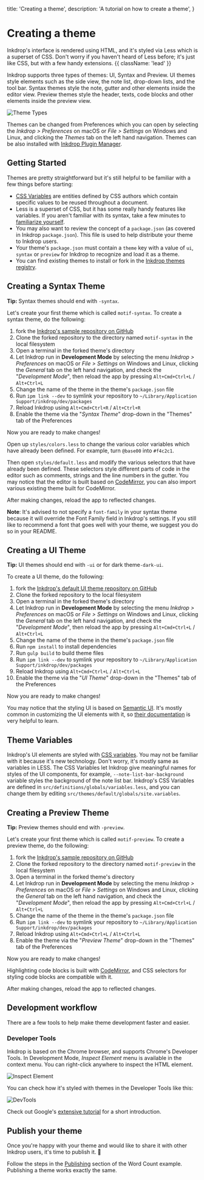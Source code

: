   title: 'Creating a theme',
  description:
    'A tutorial on how to create a theme',
}

# Creating a theme

Inkdrop's interface is rendered using HTML, and it's styled via Less which is a superset of CSS. Don't worry if you haven't heard of Less before; it's just like CSS, but with a few handy extensions. {{ className: 'lead' }}

Inkdrop supports three types of themes: UI, Syntax and Preview. UI themes style elements such as the side view, the note list, drop-down lists, and the tool bar. Syntax themes style the note, gutter and other elements inside the editor view. Preview themes style the header, texts, code blocks and other elements inside the preview view.

![Theme Types](/images/creating-a-theme_types.png)

Themes can be changed from Preferences which you can open by selecting the _Inkdrop > Preferences_ on macOS or _File > Settings_ on Windows and Linux, and clicking the _Themes_ tab on the left hand navigation.
Themes can be also installed with [Inkdrop Plugin Manager](https://docs.inkdrop.app/manual/extend-inkdrop-with-plugins).

## Getting Started

Themes are pretty straightforward but it's still helpful to be familiar with a few things before starting:

- [CSS Variables](https://developer.mozilla.org/en-US/docs/Web/CSS/Using_CSS_variables) are entities defined by CSS authors which contain specific values to be reused throughout a document.
- Less is a superset of CSS, but it has some really handy features like variables. If you aren't familiar with its syntax, take a few minutes to [familiarize yourself](https://speakerdeck.com/danmatthews/less-css).
- You may also want to review the concept of a `package.json` (as covered in Inkdrop `package.json`). This file is used to help distribute your theme to Inkdrop users.
- Your theme's `package.json` must contain a `theme` key with a value of `ui`, `syntax` or `preview` for Inkdrop to recognize and load it as a theme.
- You can find existing themes to install or fork in the [Inkdrop themes registry](https://my.inkdrop.app/plugins/theme).

## Creating a Syntax Theme

<Note>
  <strong>Tip:</strong> Syntax themes should end with <code>-syntax</code>.
</Note>

Let's create your first theme which is called `motif-syntax`.
To create a syntax theme, do the following:

1. fork the [Inkdrop's sample repository on GitHub](https://github.com/inkdropapp/inkdrop-default-light-syntax-theme)
2. Clone the forked repository to the directory named `motif-syntax` in the local filesystem
3. Open a terminal in the forked theme's directory
4. Let Inkdrop run in **Development Mode** by selecting the menu _Inkdrop > Preferences_ on macOS or _File > Settings_ on Windows and Linux, clicking the _General_ tab on the left hand navigation, and check the "_Development Mode_", then reload the app by pressing `Alt+Cmd+Ctrl+L` / `Alt+Ctrl+L`
5. Change the name of the theme in the theme's `package.json` file
6. Run `ipm link --dev` to symlink your repository to `~/Library/Application Support/inkdrop/dev/packages`
7. Reload Inkdrop using `Alt+Cmd+Ctrl+R` / `Alt+Ctrl+R`
8. Enable the theme via the "_Syntax Theme_" drop-down in the "Themes" tab of the Preferences

Now you are ready to make changes!

Open up `styles/colors.less` to change the various color variables which have already been defined. For example, turn `@base00` into `#f4c2c1`.

Then open `styles/default.less` and modify the various selectors that have already been defined. These selectors style different parts of code in the editor such as comments, strings and the line numbers in the gutter.
You may notice that the editor is built based on [CodeMirror](https://codemirror.net/), you can also import various existing theme built for CodeMirror.

After making changes, reload the app to reflected changes.

<Warning>
<strong>Note</strong>: It's advised to not specify a <code>font-family</code> in your syntax theme because it will override the Font Family field in Inkdrop's settings. If you still like to recommend a font that goes well with your theme, we suggest you do so in your README.
</Warning>

## Creating a UI Theme

<Note>
  <strong>Tip:</strong> UI themes should end with <code>-ui</code> or for dark theme<code>-dark-ui</code>.
</Note>

To create a UI theme, do the following:

1. fork the [Inkdrop's default UI theme repository on GitHub](https://github.com/inkdropapp/inkdrop-default-light-ui-theme)
2. Clone the forked repository to the local filesystem
3. Open a terminal in the forked theme's directory
4. Let Inkdrop run in **Development Mode** by selecting the menu _Inkdrop > Preferences_ on macOS or _File > Settings_ on Windows and Linux, clicking the _General_ tab on the left hand navigation, and check the "_Development Mode_", then reload the app by pressing `Alt+Cmd+Ctrl+L` / `Alt+Ctrl+L`
5. Change the name of the theme in the theme's `package.json` file
6. Run `npm install` to install dependencies
7. Run `gulp build` to build theme files
8. Run `ipm link --dev` to symlink your repository to `~/Library/Application Support/inkdrop/dev/packages`
9. Reload Inkdrop using `Alt+Cmd+Ctrl+L` / `Alt+Ctrl+L`
10. Enable the theme via the "_UI Theme_" drop-down in the "Themes" tab of the Preferences

Now you are ready to make changes!

You may notice that the styling UI is based on [Semantic UI](http://semantic-ui.com/). It's mostly common in customizing the UI elements with it, so [their documentation](http://learnsemantic.com/) is very helpful to learn.

## Theme Variables

Inkdrop's UI elements are styled with [CSS variables](https://developer.mozilla.org/en-US/docs/Web/CSS/Using_CSS_variables). You may not be familiar with it because it's new technology. Don't worry, it's mostly same as variables in LESS. The CSS Variables let Inkdrop give meaningful names for styles of the UI components, for example, `--note-list-bar-background` variable styles the background of the note list bar.
Inkdrop's CSS Variables are defined in `src/definitions/globals/variables.less`, and you can change them by editing `src/themes/default/globals/site.variables`.

## Creating a Preview Theme

<Note>
  <strong>Tip:</strong> Preview themes should end with <code>-preview</code>.
</Note>

Let's create your first theme which is called `motif-preview`.
To create a preview theme, do the following:

1. fork the [Inkdrop's sample repository on GitHub](https://github.com/inkdropapp/inkdrop-github-preview-theme)
2. Clone the forked repository to the directory named `motif-preview` in the local filesystem
3. Open a terminal in the forked theme's directory
4. Let Inkdrop run in **Development Mode** by selecting the menu _Inkdrop > Preferences_ on macOS or _File > Settings_ on Windows and Linux, clicking the _General_ tab on the left hand navigation, and check the "_Development Mode_", then reload the app by pressing `Alt+Cmd+Ctrl+L` / `Alt+Ctrl+L`
5. Change the name of the theme in the theme's `package.json` file
6. Run `ipm link --dev` to symlink your repository to `~/Library/Application Support/inkdrop/dev/packages`
7. Reload Inkdrop using `Alt+Cmd+Ctrl+L` / `Alt+Ctrl+L`
8. Enable the theme via the "_Preview Theme_" drop-down in the "Themes" tab of the Preferences

Now you are ready to make changes!

Highlighting code blocks is built with [CodeMirror](https://codemirror.net/demo/theme.html), and CSS selectors for styling code blocks are compatible with it.

After making changes, reload the app to reflected changes.

## Development workflow

There are a few tools to help make theme development faster and easier.

### Developer Tools

Inkdrop is based on the Chrome browser, and supports Chrome's Developer Tools.
In Development Mode, _Inspect Element_ menu is available in the context menu. You can right-click anywhere to inspect the HTML element.

![Inspect Element](/images/creating-a-theme_inspect-element.png)

You can check how it's styled with themes in the Developer Tools like this:

![DevTools](/images/creating-a-theme_devtools.png)

Check out Google's [extensive tutorial](https://developers.google.com/web/tools/chrome-devtools/iterate/inspect-styles/?utm_source=dcc&utm_medium=redirect&utm_campaign=2016q3) for a short introduction.

## Publish your theme

Once you're happy with your theme and would like to share it with other Inkdrop users, it's time to publish it. 🎉

Follow the steps in the [Publishing](/guides/plugin-word-count#publishing) section of the Word Count example. Publishing a theme works exactly the same.
